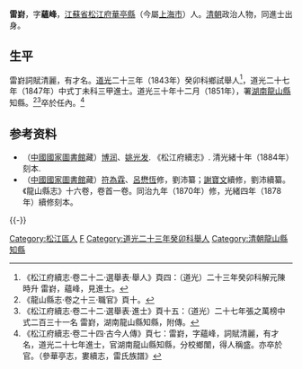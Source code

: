 '''雷崶'''，字'''蘊峰'''，[[江蘇省|江蘇省]][[松江府|松江府]][[華亭縣|華亭縣]]（今屬[[上海市|上海市]]）人。[[清朝|清朝]]政治人物，同進士出身。

== 生平 ==
雷崶詞賦清麗，有才名。[[道光|道光]]二十三年（1843年）癸卯科鄉試舉人<ref>《松江府續志·卷二十二·選舉表·舉人》頁四：（道光）二十三年癸卯科解元陳時升 雷崶，蘊峰，見進士。</ref>，道光二十七年（1847年）中式丁未科三甲進士。道光三十年十二月（1851年），署[[湖南|湖南]][[龍山縣|龍山縣]]知縣。<ref>《龍山縣志·卷之十三·職官》頁十。</ref><ref>《松江府續志·卷二十二·選舉表·進士》頁十五：（道光）二十七年張之萬榜中式二百三十一名 雷崶，湖南龍山縣知縣，附傳。</ref>卒於任內。<ref>《松江府續志·卷二十四·古今人傳》頁七：雷崶，字蘊峰，詞賦清麗，有才名，道光二十七年進士，官湖南龍山縣知縣，分校鄉闈，得人稱盛。亦卒於官。（參華亭志，婁續志，雷氏族譜》</ref>

== 参考资料 ==
{{reflist}}

*（[[中國國家圖書館|中國國家圖書館]]藏）[[博润|博润]]、[[姚光发|姚光发]]. 《松江府續志》. 清光緒十年（1884年）刻本.
*（[[中國國家圖書館|中國國家圖書館]]藏）[[符為霖|符為霖]]、[[呂懋恆|呂懋恆]]修，劉沛纂；[[謝寶文|謝寶文]]續修，劉沛續纂。《龍山縣志》十六卷，卷首一卷。同治九年（1870年）修，光緒四年（1878年）續修刻本。

{{-}}
{{start box}}
{{s-off}}
{{succession box|[[吳誦芬|吳誦芬]]|[[兆琛|兆琛]]|[[湖南|湖南]][[永順府|永順府]][[龍山縣|龍山縣]][[知縣|知縣]]（[[龍山縣知縣列表|列表]]）|<small>道光三十年（1850年）十二月署任</small>}}
{{end box}}

{{道光二十七年丁未科殿試金榜}}

{{Authority control}}

{{DEFAULTSORT:Lei雷}}
[[Category:松江區人|Category:松江區人]]
[[Category:雷姓|F]]
[[Category:道光二十三年癸卯科舉人|Category:道光二十三年癸卯科舉人]]
[[Category:清朝龍山縣知縣|Category:清朝龍山縣知縣]]